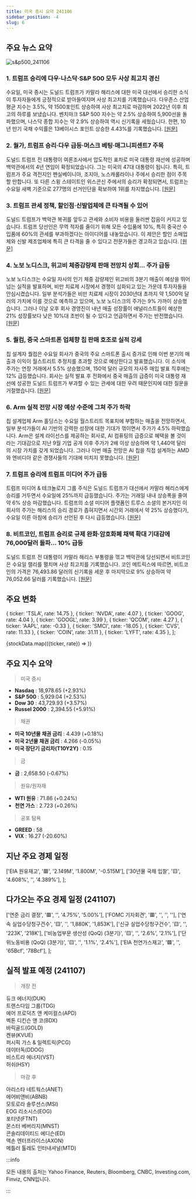 ```yaml
---
title: 미국 증시 요약 241106
sidebar_position: -4
slug: 6
---
```


## 주요 뉴스 요약

![s&p500_241106](/map/241106.png)

### 1. **트럼프 승리에 다우·나스닥·S&P 500 모두 사상 최고치 경신**

수요일, 미국 증시는 도널드 트럼프가 카말라 해리스에 대한 미국 대선에서 승리한 소식이 투자자들에게 긍정적으로 받아들여지며 사상 최고치를 기록했습니다. 다우존스 산업 평균 지수는 3.5%, 약 1500포인트 상승하여 사상 최고치로 마감하며 2022년 이후 최고의 하루를 보냈습니다. 벤치마크 S&P 500 지수는 약 2.5% 상승하여 5,900선을 돌파했으며, 나스닥 종합 지수는 약 2.9% 상승하여 역시 신기록을 세웠습니다. 한편, 10년 만기 국채 수익률은 13베이시스 포인트 상승한 4.43%를 기록했습니다. [[원문]](https://finance.yahoo.com/news/live/stock-market-today-dow-nasdaq-sp-500-all-soar-to-records-after-trump-triumphs-in-election-210032237.html)

### 2. **월가, 트럼프 승리·다우 급등·머스크 베팅·매그니피센트7 주목**

도널드 트럼프 전 대통령이 여론조사에서 압도적인 표차로 미국 대통령 재선에 성공하며 백악관에서의 4년 연임이 확정되었습니다. 그는 미국의 47대 대통령이 됩니다. 특히, 트럼프가 주요 격전지인 펜실베이니아, 조지아, 노스캐롤라이나 주에서 승리한 점이 주목할 만합니다. 또 다른 스윙 스테이트인 위스콘신 주에서의 승리가 확정되면서, 트럼프는 수요일 새벽 기준으로 277명의 선거인단을 확보하여 1위를 차지했습니다. [[원문]](https://finance.yahoo.com/news/trumps-win-dows-surge-musks-bet-and-the-mag-7-what-wall-street-is-saying-181834270.html)

### 3. **트럼프 관세 정책, 할인점·신발업체에 큰 타격될 수 있어**

도널드 트럼프가 백악관 복귀를 앞두고 관세와 소비자 비용을 둘러싼 잡음이 커지고 있습니다. 트럼프 당선인은 무역 적자를 줄이기 위해 모든 수입품에 10%, 특히 중국산 수입품에 60%의 관세를 부과하겠다는 아이디어를 내놓았습니다. 이 제안은 할인 소매업체와 신발 제조업체에 특히 큰 타격을 줄 수 있다고 전문가들은 경고하고 있습니다. [[원문]](https://finance.yahoo.com/news/trumps-proposed-tariffs-could-be-a-big-hit-to-discount-retailers-footwear-companies-212101562.html)

### 4. **노보 노디스크, 위고비 체중감량제 판매 전망치 상회... 주가 급등**

노보 노디스크는 수요일 자사의 인기 체중 감량제인 위고비의 3분기 매출이 예상을 뛰어넘는 실적을 발표하며, 비만 치료제 시장에서 경쟁이 심화되고 있는 가운데 투자자들을 안심시켰습니다. 일부 분석가들은 비만 치료제 시장이 2030년대 초까지 약 1,500억 달러의 가치에 이를 것으로 예측하고 있으며, 노보 노디스크의 주가는 9% 가까이 상승했습니다. 그러나 이날 오후 회사 경영진이 내년 매출 성장률이 애널리스트들이 예상한 21% 성장률보다 낮은 10%대 초반이 될 수 있다고 언급하면서 주가는 반전했습니다. [[원문]](https://www.reuters.com/business/healthcare-pharmaceuticals/novo-nordisk-q3-line-with-expectations-narrows-fy-guidance-range-2024-11-06/)

### 5. **퀄컴, 중국 스마트폰 업체향 칩 판매 호조로 실적 강세**

칩 설계자 퀄컴은 수요일 회사가 중국의 주요 스마트폰 출시 증가로 인해 이번 분기의 매출과 이익이 월스트리트 추정치를 초과할 것으로 예상한다고 발표했습니다. 이 소식에 주가는 연장 거래에서 5.5% 상승했으며, 150억 달러 규모의 자사주 매입 발표 직후에는 12% 급등했습니다. 회사는 실적 발표 후 전화에서 중국 매출의 급증이 미국 대통령 재선에 성공한 도널드 트럼프가 부과할 수 있는 관세에 대한 우려 때문인지에 대한 질문을 거절했습니다. [[원문]](https://www.reuters.com/technology/qualcomm-forecasts-sales-profits-above-wall-street-estimates-2024-11-06/)

### 6. **Arm 실적 전망 시장 예상 수준에 그쳐 주가 하락**

칩 설계업체 Arm 홀딩스는 수요일 월스트리트 목표치에 부합하는 매출을 전망하면서, 일부 분석가들이 AI 기반의 강력한 성장에 대한 기대가 꺾이면서 주가가 4.5% 하락했습니다. Arm은 설계 라이선스를 제공하는 회사로, AI 컴퓨팅의 급증으로 혜택을 볼 것이라는 기대감으로 지난 9월 기업 공개 이후 주가가 2배 이상 상승하며 약 1,440억 달러의 시장 가치를 갖게 되었습니다. 그러나 이번 매출 전망은 AI 칩을 직접 설계하는 AMD와 엔비디아 같은 경쟁사들의 기대에 미치지 못했습니다. [[원문]](https://www.reuters.com/technology/arm-second-quarter-revenue-profit-top-expectations-2024-11-06/)

### 7. **트럼프 승리에 트럼프 미디어 주가 급등**

트럼프 미디어 & 테크놀로지 그룹 주식은 도널드 트럼프가 대선에서 카말라 해리스에게 승리를 거두면서 수요일에 25%까지 급등했습니다. 주가는 거래일 내내 상승폭을 줄여 약 6% 상승 마감했습니다. 트럼프의 소셜 미디어 플랫폼인 트루스 소셜의 본거지인 이 회사의 주가는 해리스의 승리 경로가 좁혀지면서 시간외 거래에서 약 25% 상승했다가, 수요일 이른 아침에 승리가 선언된 후 다시 급등했습니다. [[원문]](https://finance.yahoo.com/news/djt-stock-jumps-after-trump-clinches-election-win-165655956.html)

### 8. **비트코인, 트럼프 승리로 규제 완화·암호화폐 채택 확대 기대감에 76,000달러 돌파... 10% 급등**

도널드 트럼프 전 대통령이 카말라 해리스 부통령을 꺾고 백악관에 당선되면서 비트코인은 수요일 랠리를 펼치며 사상 최고치를 기록했습니다. 코인 메트릭스에 따르면, 비트코인의 가격은 76,493.86 달러의 신기록을 세운 후 마지막으로 9% 상승하여 약 76,052.66 달러를 기록했습니다. [[원문]](https://www.cnbc.com/2024/11/05/bitcoin-crypto-market-election-night.html)

## 주요 변화

  { ticker: 'TSLA', rate: 14.75 },
  { ticker: 'NVDA', rate: 4.07 },
  { ticker: 'GOOG', rate: 4.04 },
  { ticker: 'GOOGL', rate: 3.99 },
  { ticker: 'QCOM', rate: 4.27 },
  { ticker: 'AAPL', rate: -0.33 },
  { ticker: 'SMCI', rate: -18.05 },
  { ticker: 'CVS', rate: 11.33 },
  { ticker: 'COIN', rate: 31.11 },
  { ticker: 'LYFT', rate: 4.35 },
];

{stockData.map(({ticker, rate}) => <StockCardMini key={ticker} ticker={ticker} rate={rate}></StockCardMini>)}

## 주요 지수 요약

> 미국 증시

- **Nasdaq** : 18,978.65 (+2.93%)
- **S&P 500** : 5,929.04 (+2.53%)
- **Dow 30** : 43,729.93 (+3.57%)
- **Russel 2000** : 2,394.55 (+5.91%)

> 채권

- **미국 10년물 채권 금리** : 4.439 (+0.18%)
- **미국 2년물 채권 금리** : 4.266 (-0.05%)
- **미국 장단기 금리차(T10Y2Y)** : 0.15

> 금

- **금** : 2,658.50 (-0.67%)

> 원유/원자재

- **WTI 원유** : 71.86 (+0.24%)
- **천연 가스** : 2.723 (+0.26%)

> 공포 탐욕

- **GREED** : 58
- **VIX** : 16.27 (-20.60%)

## 지난 주요 경제 일정

  ['EIA 원유재고', '🟥', '2.149M', '1.800M', '-0.515M'],
  ['30년물 국채 입찰', '🟨', '4.608%', '', '4.389%'],
];

<EconomicCalendar data={eventsData} />

## 다가오는 주요 경제 일정 (241107)

  ['연준 금리 결정', '🟥', '', '4.75%', '5.00%'],
  ['FOMC 기자회견', '🟥', '', '', ''],
  ['연속 실업수당청구건수', '🟨', '', '1,880K', '1,853K'],
  ['신규 실업수당청구건수', '🟨', '', '223K', '218K'],
  ['비농업부문 생산성 (QoQ) (3분기)', '🟨', '', '2.6%', '2.1%'],
  ['단위노동비용 (QoQ) (3분기)', '🟨', '', '1.1%', '2.4%'],
  ['EIA 천연가스재고', '🟩', '', '65Bcf', '78Bcf'],
];

<EconomicCalendar data={nextEventsData} />

## 실적 발표 예정 (241107)

> 개장 전

듀크 에너지(DUK)  
트랜스다임 그룹(TDG)  
에어 프로덕츠 앤 케미컬스(APD)  
벡톤 디킨슨 앤 코(BDX)  
바릭골드(GOLD)  
켄뷰(KVUE)  
퍼시픽 가스 & 일렉트릭(PCG)  
데이터독(DDOG)  
비스트라 에너지(VST)  
허쉬(HSY)

> 마감 후

아리스타 네트웍스(ANET)  
에어비앤비(ABNB)  
모토로라 솔루션스(MSI)  
EOG 리소시스(EOG)  
포티넷(FTNT)  
몬스터 베버리지(MNST)  
콘솔리데이티드 에디슨(ED)  
액손 엔터프라이스(AXON)  
메틀러 톨레도 인터내셔널(MTD)

:::info

모든 내용의 출처는 Yahoo Finance, Reuters, Bloomberg, CNBC, Investing.com, Finviz, CNN입니다.

:::
